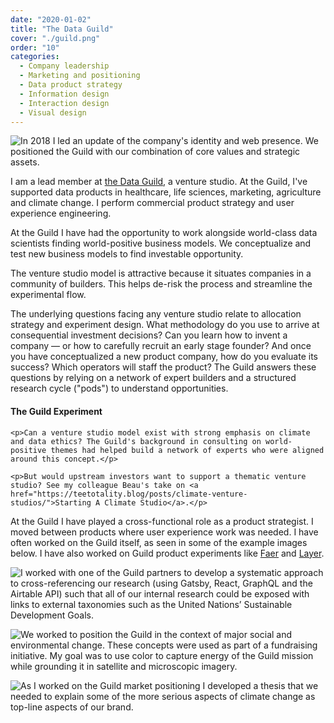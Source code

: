 ```yaml
---
date: "2020-01-02"
title: "The Data Guild"
cover: "./guild.png"
order: "10"
categories:
  - Company leadership
  - Marketing and positioning
  - Data product strategy
  - Information design
  - Interaction design
  - Visual design
---
```


![In 2018 I led an update of the company's identity and web presence. We positioned the Guild with our combination of core values and strategic assets.](guild.png)

I am a lead member at [the Data Guild](https://thedataguild.com), a venture studio. At the Guild, I've supported data products in healthcare, life sciences, marketing, agriculture and climate change. I perform commercial product strategy and user experience engineering. 

At the Guild I have had the opportunity to work alongside world-class data scientists finding world-positive business models. We conceptualize and test new business models to find investable opportunity. 

The venture studio model is attractive because it situates companies in a community of builders. This helps de-risk the process and streamline the experimental flow.

The underlying questions facing any venture studio relate to allocation strategy and experiment design. What methodology do you use to arrive at consequential investment decisions? Can you learn how to invent a company — or how to carefully recruit an early stage founder? And once you have conceptualized a new product company, how do you evaluate its success? Which operators will staff the product? The Guild answers these questions by relying on a network of expert builders and a structured research cycle ("pods") to understand opportunities.

<aside>
  <div class="content">
    <h4>The Guild Experiment</h4>
    
    <p>Can a venture studio model exist with strong emphasis on climate and data ethics? The Guild's background in consulting on world-positive themes had helped build a network of experts who were aligned around this concept.</p> 
    
    <p>But would upstream investors want to support a thematic venture studio? See my colleague Beau's take on <a href="https://teetotality.blog/posts/climate-venture-studios/">Starting A Climate Studio</a>.</p>
  </div>
</aside>

At the Guild I have played a cross-functional role as a product strategist. I moved between products where user experience work was needed. I have often worked on the Guild itself, as seen in some of the example images below. I have also worked on Guild product experiments like [Faer](/faer) and [Layer](/layer).

![I worked with one of the Guild partners to develop a systematic approach to cross-referencing our research (using Gatsby, React, GraphQL and the Airtable API) such that all of our internal research could be exposed with links to external taxonomies such as the United Nations’ Sustainable Development Goals.](guild3.png)

![We worked to position the Guild in the context of major social and environmental change. These concepts were used as part of a fundraising initiative. My goal was to use color to capture energy of the Guild mission while grounding it in satellite and microscopic imagery.](guild2.png)

![As I worked on the Guild market positioning I developed a thesis that we needed to explain some of the more serious aspects of climate change as top-line aspects of our brand.](guild5.png)

